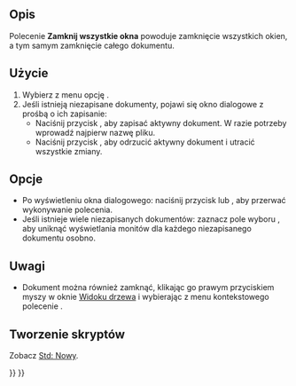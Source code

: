 <languages/>

{{Docnav/pl
|[[Std_CloseActiveWindow/pl|Zamknij]]
|[[Std_Save/pl|Zapisz]]
|[[Std_File_Menu/pl|Menu Plik]]
|IconL=Std_CloseActiveWindow.svg
|IconR=Std_Save.svg
|IconC=Freecad.svg
}}

{{GuiCommand/pl
|Name=Std CloseAllWindows
|Name/pl=Std: Zamknij wszystkie okna
|MenuLocation=Plik → Zamknij wszystkie
|Workbenches=wszystkie
|SeeAlso=[[Std_CloseActiveWindow/pl|Zamknij]]
}}

<span id="Description"></span>
==Opis==

Polecenie '''Zamknij wszystkie okna''' powoduje zamknięcie wszystkich okien, a tym samym zamknięcie całego dokumentu.

<span id="Usage"></span>
==Użycie==

# Wybierz z menu opcję {{MenuCommand|Plik → [[Image:Std_CloseAllWindows.svg|16px]] Zamknij wszystkie}}.
# Jeśli istnieją niezapisane dokumenty, pojawi się okno dialogowe z prośbą o ich zapisanie:
#* Naciśnij przycisk {{Button|Zapisz}}, aby zapisać aktywny dokument. W razie potrzeby wprowadź najpierw nazwę pliku.
#* Naciśnij przycisk {{Button|Porzuć zmiany}}, aby odrzucić aktywny dokument i utracić wszystkie zmiany.

<span id="Options"></span>
==Opcje==

* Po wyświetleniu okna dialogowego: naciśnij przycisk {{KEY|Esc}} lub {{Button|Anuluj}}, aby przerwać wykonywanie polecenia.
* Jeśli istnieje wiele niezapisanych dokumentów: zaznacz pole wyboru {{MenuCommand|Zastosuj odpowiedź do wszystkich}}, aby uniknąć wyświetlania monitów dla każdego niezapisanego dokumentu osobno.

<span id="Notes"></span>
==Uwagi==

* Dokument można również zamknąć, klikając go prawym przyciskiem myszy w oknie [[Tree_view|Widoku drzewa]] i wybierając z menu kontekstowego polecenie {{MenuCommand|Zamknij dokument}}.

<span id="Scripting"></span>
==Tworzenie skryptów==

Zobacz [[Std_New/pl#Tworzenie_skryptów|Std: Nowy]].


{{Docnav/pl
|[[Std_CloseActiveWindow/pl|Zamknij]]
|[[Std_Save/pl|Zapisz]]
|[[Std_File_Menu/pl|Menu Plik]]
|IconL=Std_CloseActiveWindow.svg
|IconR=Std_Save.svg
|IconC=Freecad.svg
}}

{{Std_Base_navi{{#translation:}}}}
{{Userdocnavi{{#translation:}}}}